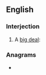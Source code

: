 ==English==

===Interjection===
{{en-interj}}

# {{lb|en|especially|humorous}} A [[big deal]]: {{initialism of|[[big]] [[fucking]] [[deal]]|lang=en}}

===Anagrams===
* {{anagrams|en|Bdf.}}
